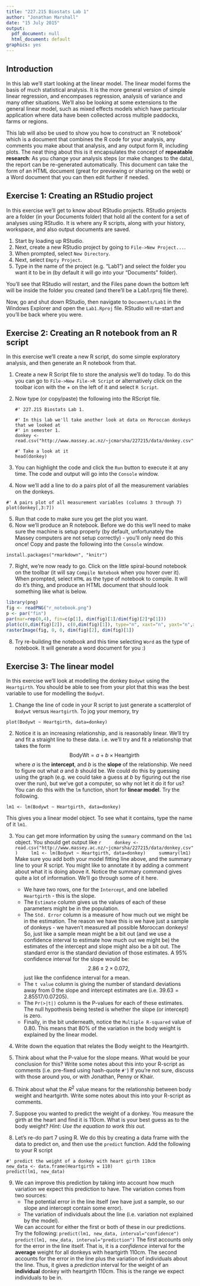 ```yaml
---
title: "227.215 Biostats Lab 1"
author: "Jonathan Marshall"
date: "15 July 2015"
output:
  pdf_document: null
  html_document: default
graphics: yes
---
```


## Introduction ##

In this lab we'll start looking at the linear model. The linear model forms the basis of much statistical analysis. It is the more general version of simple linear regression, and encompases regression, analysis of variance and many other situations. We'll also be looking at some extensions to the general linear model, such as mixed effects models which have particular application where data have been collected across multiple paddocks, farms or regions.

This lab will also be used to show you how to construct an `R notebook' which is a document that combines the R code for your analysis, any comments you make about that analysis, and any output form R, including plots. The neat thing about this is it encapsulates the concept of **repeatable research**: As you change your analysis steps (or make changes to the data), the report can be re-generated automatically. This document can take the form of an HTML document (great for previewing or sharing on the web) or a Word document that you can then edit further if needed.

## Exercise 1: Creating an RStudio project ##

In this exercise we'll get to know about RStudio projects. RStudio projects are a folder (in your Documents folder) that hold all the content for a set of analyses using RStudio. It is where any R scripts, along with your history, workspace, and also output documents are saved.

1. Start by loading up RStudio.
2. Next, create a new RStudio project by going to `File->New Project...`.
3. When prompted, select `New Directory`.
4. Next, select `Empty Project`.
5. Type in the name of the project (e.g. "Lab1") and select the folder you want it to be in (by default it will go into your "Documents" folder).

You'll see that RStudio will restart, and the Files pane down the bottom left will be inside the folder you created (and there'll be a Lab1.rproj file there).

Now, go and shut down RStudio, then navigate to `Documents/Lab1` in the Windows Explorer and open the `Lab1.Rproj` file. RStudio will re-start and you'll be back where you were.

## Exercise 2: Creating an R notebook from an R script ##

In this exercise we'll create a new R script, do some simple exploratory analysis, and then generate an R notebook from that.

1. Create a new R Script file to store the analysis we'll do today. To do this you can go to `File->New File->R Script` or alternatively click on the toolbar icon with the + on the left of it and select `R Script`.

2. Now type (or copy/paste) the following into the RScript file.

    ```
    #' 227.215 Biostats Lab 1.
    
    #' In this lab we'll take another look at data on Moroccan donkeys that we looked at
    #' in semester 1.
    donkey <- read.csv("http://www.massey.ac.nz/~jcmarsha/227215/data/donkey.csv")
    
    #' Take a look at it
    head(donkey)
    ```

3. You can highlight the code and click the `Run` button to execute it at any time. The code and output will go into the `Console` window.
4. Now we'll add a line to do a pairs plot of all the measurement variables on the donkeys.
```
#' A pairs plot of all measurement variables (columns 3 through 7)
plot(donkey[,3:7])
```

5. Run that code to make sure you get the plot you want.
6. Now we'll produce an R notebook. Before we do this we'll need to make sure the machine is setup properly (by default, unfortunately the Massey computers are not setup correctly) - you'll only need do this once! Copy and paste the following into the `Console` window.
```
install.packages("rmarkdown", "knitr")
```

7. Right, we're now ready to go. Click on the little spiral-bound notebook on the toolbar (it will say `Compile Notebook` when you hover over it). When prompted, select `HTML` as the type of notebook to compile. It will do it's thing, and produce an HTML document that should look something like what is below.

```r
library(png)
fig <- readPNG("r_notebook.png")
p <- par("fin")
par(mar=rep(0,4), fin=c(p[1], dim(fig)[1]/dim(fig)[2]*p[1]))
plot(c(0,dim(fig)[2]), c(0,dim(fig)[1]), type="n", xaxt="n", yaxt="n",xlab="", ylab="", xaxs="i", yaxs="i", bty="n")
rasterImage(fig, 0, 0, dim(fig)[2], dim(fig)[1])
```

8. Try re-building the notebook and this time selecting `Word` as the type of notebook. It will generate a word document for you :)

## Exercise 3: The linear model ##

In this exercise we'll look at modelling the donkey `Bodywt` using the `Heartgirth`. You should be able to see from your plot that this was the best variable to use for modelling the `Bodywt`.

1. Change the line of code in your R script to just generate a scatterplot of `Bodywt` versus `Heartgirth`. To jog your memory, try
```
plot(Bodywt ~ Heartgirth, data=donkey)
```
  
2. Notice it is an increasing relationship, and is reasonably linear. We'll try and fit a straight line to these data. i.e. we'll try and fit a relationship that takes the form
  $$
  \mathsf{BodyWt} = a + b \times \mathsf{Heartgirth}
  $$
where $a$ is the **intercept**, and $b$ is the **slope** of the relationship. We need to figure out what $a$ and $b$ should be. We could do this by guessing using the graph (e.g. we could take a guess at $b$ by figuring out the rise over the run), but we've got a computer, so why not let it do it for us?  You can do this with the `lm` function, short for **linear model**. Try the following.
```
lm1 <- lm(Bodywt ~ Heartgirth, data=donkey)
```
This gives you a linear model object. To see what it contains, type the name of it `lm1`.

3. You can get more information by using the `summary` command on the `lm1` object. You should get output like
    ```r
    donkey <- read.csv("http://www.massey.ac.nz/~jcmarsha/227215/data/donkey.csv")
    lm1 <- lm(Bodywt ~ Heartgirth, data=donkey)
    summary(lm1)
    ```
    Make sure you add both your model fitting line above, and the summary line to your R script. You might like to annotate it by adding a comment about what it is doing above it.
    Notice the summary command gives quite a lot of information. We'll go through some of it here.
    * We have two rows, one for the `Intercept`, and one labelled `Heartgirth` - this is the slope.
    * The `Estimate` column gives us the values of each of these parameters might be in the population.
    * The `Std. Error` column is a measure of how much out we might be in the estimation. The reason we have this is we have just a sample of donkeys - we haven't measured all possible Moroccan donkeys! So, just like a sample mean might be a bit out (and we use a confidence interval to estimate how much out we might be) the estimates of the intercept and slope might also be a bit out. The standard error is the standard deviation of those estimates. A 95% confidence interval for the slope would be:
$$
2.86 \pm 2 \times 0.072,
$$
just like the confidence interval for a mean.
    * The `t value` column is giving the number of standard deviations away from 0 the slope and intercept estimates are (i.e. $39.63 = 2.85517 / 0.07205$).
    * The `Pr(>|t|)` column is the P-values for each of these estimates. The null hypothesis being tested is whether the slope (or intercept) is zero.
    * Finally, in the bit underneath, notice the `Multiple R-squared` value of 0.80. This means that 80% of the variation in the body weight is explained by the linear model.

4. Write down the equation that relates the Body weight to the Heartgirth.

5. Think about what the P-value for the slope means. What would be your conclusion for this? Write some notes about this into your R-script as comments (i.e. pre-fixed using hash-quote `#' `) If you're not sure, discuss with those around you, or with Jonathan, Penny or Khair.

6. Think about what the $R^2$ value means for the relationship between body weight and heartgirth. Write some notes about this into your R-script as comments.

7. Suppose you wanted to predict the weight of a donkey. You measure the girth at the heart and find it is 110cm. What is your best guess as to the body weight?  *Hint: Use the equation to work this out.*

8. Let's re-do part 7 using R. We do this by creating a data frame with the data to predict on, and then use the `predict` function. Add the following to your R script
```
#' predict the weight of a donkey with heart girth 110cm
new_data <- data.frame(Heartgirth = 110)
predict(lm1, new_data)
```
9. We can improve this prediction by taking into account how much variation we expect this prediction to have. The variation comes from two sources:
    * The potential error in the line itself (we have just a sample, so our slope and intercept contain some error).
    * The variation of individuals about the line (i.e. variation not explained by the model).

    We can account for either the first or both of these in our predictions. Try the following:
    ```
    predict(lm1, new_data, interval="confidence")
    predict(lm1, new_data, interval="prediction")
    ```
    The first accounts only for the error in the line itself. That is, it is a *confidence* interval for the **average** weight for all donkeys with heartgirth 110cm.  The second accounts for the error in the line plus the variation of individuals about the line. Thus, it gives a *prediction* interval for the weight of an **individual** donkey with heartgirth 110cm. This is the range we expect individuals to be in.